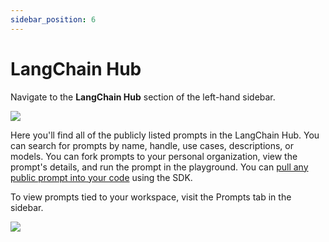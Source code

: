 ```yaml
---
sidebar_position: 6
---
```


# LangChain Hub

Navigate to the **LangChain Hub** section of the left-hand sidebar.

![](../static/langchain_hub.png)

Here you'll find all of the publicly listed prompts in the LangChain Hub.
You can search for prompts by name, handle, use cases, descriptions, or models. You can fork prompts to your personal organization, view the prompt's details, and run the prompt in the playground.
You can [pull any public prompt into your code](./manage_prompts_programatically.mdx) using the SDK.

To view prompts tied to your workspace, visit the Prompts tab in the sidebar.

![](../static/prompts_tab.png)
